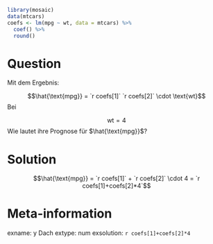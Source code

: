 ```r
library(mosaic)
data(mtcars)
coefs <- lm(mpg ~ wt, data = mtcars) %>%
  coef() %>%
  round()
```

Question
========

Mit dem Ergebnis:

$$\hat{\text{mpg}} = `r coefs[1]`  `r coefs[2]` \cdot \text{wt}$$
Bei 

$$\text{wt}=4$$
Wie lautet ihre Prognose für $\hat{\text{mpg}}$?



Solution
========

$$\hat{\text{mpg}} = `r coefs[1]` + `r coefs[2]` \cdot 4 = `r coefs[1]+coefs[2]*4`$$

Meta-information
================
exname: y Dach
extype: num
exsolution: `r coefs[1]+coefs[2]*4`